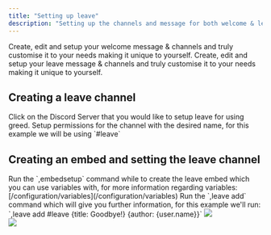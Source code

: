 ```yaml
---
title: "Setting up leave"
description: "Setting up the channels and message for both welcome & leave events"
---
```


<CardGroup cols={2}>
  <Card title="Welcome setup" icon="shield" href="/server-config/welcome-setup">
    Create, edit and setup your welcome message & channels and truly customise
    it to your needs making it unique to yourself.
  </Card>
  <Card
    title="Leave setup"
    icon="arrows-to-circle"
    href="#creating-a-leave-channel"
  >
    Create, edit and setup your leave message & channels and truly customise it
    to your needs making it unique to yourself.
  </Card>
</CardGroup>

## Creating a leave channel

<Steps>
  <Step title="Head over to your Discord Server">
    Click on the Discord Server that you would like to setup leave for using
    greed.
  </Step>
  <Step title="Create the channel">
    Setup permissions for the channel with the desired name, for this example we
    will be using `#leave`
  </Step>
</Steps>

## Creating an embed and setting the leave channel

<Steps>
  <Step title="Creating the leave embed">
    Run the `,embedsetup` command while to create the leave embed which you
    can use variables with, for more information regarding variables:
    [/configuration/variables](/configuration/variables)
  </Step>
  <Step title="Setup the leave channel">
    Run the `,leave add` command which will give you further information, for this
    example we'll run: `,leave add #leave {title: Goodbye!} {author: {user.name}}`
  </Step>
</Steps>

<Frame caption="Creating the leave embed and setting it up">
  <img src="/images/leave/5.gif" />
</Frame>
<br />
<Frame caption="Testing the functionality of the leave embed">
  <img src="/images/leave/6.gif" />
</Frame>

